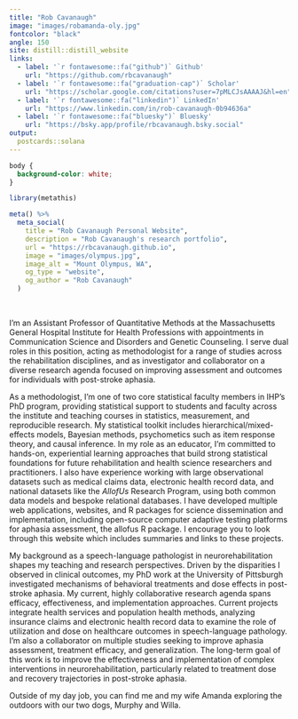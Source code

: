 ```yaml
---
title: "Rob Cavanaugh"
image: "images/robamanda-oly.jpg"
fontcolor: "black"
angle: 150
site: distill::distill_website
links:
  - label: '`r fontawesome::fa("github")` Github'
    url: "https://github.com/rbcavanaugh"
  - label: '`r fontawesome::fa("graduation-cap")` Scholar'
    url: "https://scholar.google.com/citations?user=7pMLCJsAAAAJ&hl=en"
  - label: '`r fontawesome::fa("linkedin")` LinkedIn'
    url: "https://www.linkedin.com/in/rob-cavanaugh-0b94636a"
  - label: '`r fontawesome::fa("bluesky")` Bluesky'
    url: "https://bsky.app/profile/rbcavanaugh.bsky.social"
output:
  postcards::solana
---
```


```css
body {
  background-color: white;
}
```
 
```r
library(metathis)

meta() %>%
  meta_social(
    title = "Rob Cavanaugh Personal Website",
    description = "Rob Cavanaugh's research portfolio",
    url = "https://rbcavanaugh.github.io",
    image = "images/olympus.jpg",
    image_alt = "Mount Olympus, WA",
    og_type = "website",
    og_author = "Rob Cavanaugh"
  )

```

<br>

I'm an Assistant Professor of Quantitative Methods at the Massachusetts General Hospital Institute for Health Professions with appointments in Communication Science and Disorders and Genetic Counseling. I serve dual roles in this position, acting as methodologist for a range of studies across the rehabilitation disciplines, and as investigator and collaborator on a diverse research agenda focused on improving assessment and outcomes for individuals with post-stroke aphasia.

As a methodologist, I'm one of two core statistical faculty members in IHP's PhD program, providing statistical support to students and faculty across the institute and teaching courses in statistics, measurement, and reproducible research. My statistical toolkit includes hierarchical/mixed-effects models, Bayesian methods, psychometics such as item response theory, and causal inference. In my role as an educator, I'm committed to hands-on, experiential learning approaches that build strong statistical foundations for future rehabilitation and health science researchers and practitioners. I also have experience working with large observational datasets such as medical claims data, electronic health record data, and national datasets like the *AllofUs* Research Program, using both common data models and bespoke relational databases. I have developed multiple web applications, websites, and R packages for science dissemination and implementation, including open-source computer adaptive testing platforms for aphasia assessment, the allofus R package. I encourage you to look through this website which includes summaries and links to these projects.  

My background as a speech-language pathologist in neurorehabilitation shapes my teaching and research perspectives. Driven by the disparities I observed in clinical outcomes, my PhD work at the University of Pittsburgh investigated mechanisms of behavioral treatments and dose effects in post-stroke aphasia. My current, highly collaborative research agenda spans efficacy, effectiveness, and implementation approaches. Current projects integrate health services and population health methods, analyzing insurance claims and electronic health record data to examine the role of utilization and dose on healthcare outcomes in speech-language pathology. I'm also a collaborator on multiple studies seeking to improve aphasia assessment, treatment efficacy, and generalization. The long-term goal of this work is to improve the effectiveness and implementation of complex interventions in neurorehabilitation, particularly related to treatment dose and recovery trajectories in post-stroke aphasia.

Outside of my day job, you can find me and my wife Amanda exploring the outdoors with our two dogs, Murphy and Willa.

